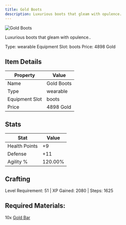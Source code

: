 ```yaml
---
title: Gold Boots
description: Luxurious boots that gleam with opulence.
---
```


<div className="flex items-start gap-6 mb-8">
  <div className="flex-shrink-0">
    <img src="/assets/resources/smithing/gold_boots.png" alt="Gold Boots" className="w-24 h-24 border rounded-lg" />
  </div>
  <div className="flex-1">
    <div className="space-y-2">
      <p className="text-lg text-muted-foreground">Luxurious boots that gleam with opulence..</p>
      <div className="flex flex-wrap gap-4 text-sm">
        <span className="px-2 py-1 bg-green-100 dark:bg-green-900 rounded-md">
          Type: wearable
        </span>
        <span className="px-2 py-1 bg-purple-100 dark:bg-purple-900 rounded-md">
          Equipment Slot: boots
        </span>
        <span className="px-2 py-1 bg-yellow-100 dark:bg-yellow-900 rounded-md">
          Price: 4898 Gold
        </span>
      </div>
    </div>
  </div>
</div>

## Item Details
| Property | Value |
|----------|-------|
| Name | Gold Boots |
| Type | wearable |
| Equipment Slot | boots |
| Price | 4898 Gold |

## Stats
| Stat | Value |
|------|-------|
| Health Points | +9 |
| Defense | +11 |
| Agility % | 120.00% |

## Crafting
Level Requirement: 51 | XP Gained: 2080 | Steps: 1625

## Required Materials:
10x [Gold Bar](/docs/resources/individual/gold_bar)

